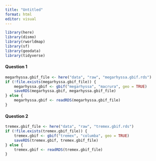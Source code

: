 ```yaml
---
title: "Untitled"
format: html
editor: visual
---
```


```r
library(here)
library(dismo)
library(rworldmap)
library(sf)
library(geodata)
library(tidyverse)
```

#### Question 1 

```r

megarhyssa.gbif_file <- here("data", "raw", "megarhyssa.gbif.rds")
if (!file.exists(megarhyssa.gbif_file)) {
    megarhyssa.gbif <- gbif("megarhyssa", "macrura", geo = TRUE)
    saveRDS(megarhyssa.gbif, megarhyssa.gbif_file)
} else {
    megarhyssa.gbif <- readRDS(megarhyssa.gbif_file)
}
```

#### Question 2 
```r

tremex.gbif_file <- here("data", "raw", "tremex.gbif.rds")
if (!file.exists(tremex.gbif_file)) {
    tremex.gbif <- gbif("tremex", "columba", geo = TRUE)
    saveRDS(tremex.gbif, tremex.gbif_file)
} else {
    tremex.gbif <- readRDS(tremex.gbif_file)
}
```

